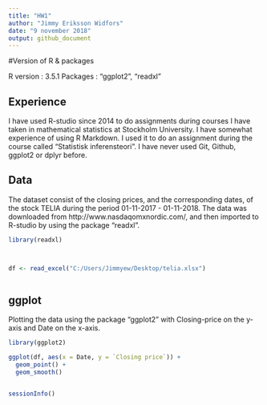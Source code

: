 ```yaml
---
title: "HW1"
author: "Jimmy Eriksson Widfors"
date: "9 november 2018"
output: github_document
---
```


#Version of R & packages

R version : 3.5.1
Packages  : "ggplot2", "readxl"

## Experience

I have used R-studio since 2014 to do assignments during courses I have taken in mathematical statistics at Stockholm University. I have somewhat experience of using R Markdown. I used it to do an assignment during the course called "Statistisk inferensteori". I have never used Git, Github, ggplot2 or dplyr before.




## Data

The dataset consist of the closing prices, and the corresponding dates, of the stock TELIA during the period 01-11-2017 - 01-11-2018. The data was downloaded from  http://www.nasdaqomxnordic.com/, and then imported to R-studio by using the package "readxl".

```r

library(readxl)



df <- read_excel("C:/Users/Jimmyew/Desktop/telia.xlsx")



```

## ggplot
Plotting the data using the package "ggplot2" with Closing-price on the y-axis and Date on the x-axis.


```r

library(ggplot2)

ggplot(df, aes(x = Date, y = `Closing price`)) +
  geom_point() +
  geom_smooth()



```


```r
sessionInfo()
```